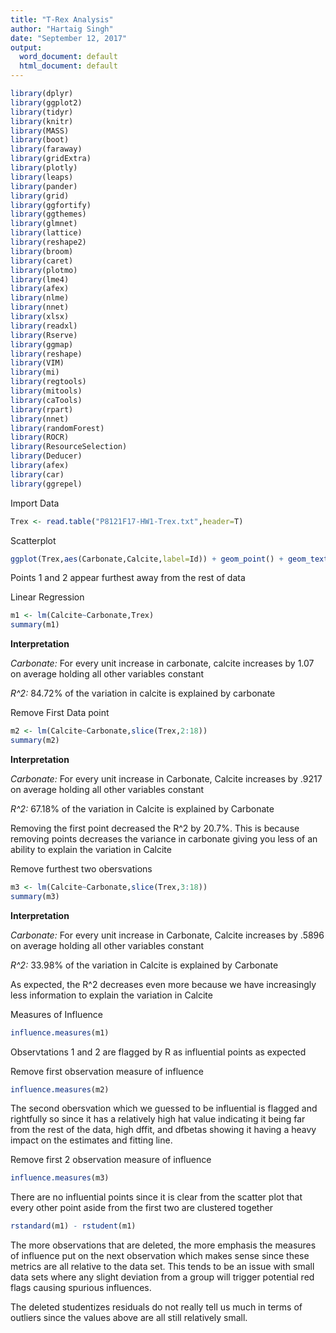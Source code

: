 ```yaml
---
title: "T-Rex Analysis"
author: "Hartaig Singh"
date: "September 12, 2017"
output:
  word_document: default
  html_document: default
---
```


```r
library(dplyr)
library(ggplot2)
library(tidyr)
library(knitr)
library(MASS)
library(boot)
library(faraway)
library(gridExtra)
library(plotly)
library(leaps)
library(pander)
library(grid)
library(ggfortify)
library(ggthemes)
library(glmnet)
library(lattice)
library(reshape2)
library(broom)
library(caret)
library(plotmo)
library(lme4)
library(afex)
library(nlme)
library(nnet)
library(xlsx)
library(readxl)
library(Rserve)
library(ggmap)
library(reshape)
library(VIM) 
library(mi) 
library(regtools) 
library(mitools) 
library(caTools)
library(rpart)
library(nnet)
library(randomForest)
library(ROCR)
library(ResourceSelection)
library(Deducer)
library(afex)
library(car)
library(ggrepel)
```

Import Data
```r
Trex <- read.table("P8121F17-HW1-Trex.txt",header=T)
```


Scatterplot
```r
ggplot(Trex,aes(Carbonate,Calcite,label=Id)) + geom_point() + geom_text_repel(aes(label=Id)) 
```
Points 1 and 2 appear furthest away from the rest of data

Linear Regression
```r
m1 <- lm(Calcite~Carbonate,Trex)
summary(m1)
```

**Interpretation**

*Carbonate:* For every unit increase in carbonate, calcite increases by 1.07 on average holding all other variables constant

*R^2:* 84.72% of the variation in calcite is explained by carbonate

Remove First Data point
```r
m2 <- lm(Calcite~Carbonate,slice(Trex,2:18))
summary(m2)
```

**Interpretation**

*Carbonate:* For every unit increase in Carbonate, Calcite increases by .9217 on average holding all other variables constant

*R^2:* 67.18% of the variation in Calcite is explained by Carbonate

Removing the first point decreased the R^2 by 20.7%. This is because removing points decreases the variance in carbonate giving you less of an ability to explain the variation in Calcite

Remove furthest two obersvations
```r
m3 <- lm(Calcite~Carbonate,slice(Trex,3:18))
summary(m3)
```

**Interpretation**

*Carbonate:* For every unit increase in Carbonate, Calcite increases by .5896 on average holding all other variables constant

*R^2:* 33.98% of the variation in Calcite is explained by Carbonate

As expected, the R^2 decreases even more because we have increasingly less information to explain the variation in Calcite

Measures of Influence
```r
influence.measures(m1)
```
Observtations 1 and 2 are flagged by R as influential points as expected

Remove first observation measure of influence
```r
influence.measures(m2)
```

The second obersvation which we guessed to be influential is flagged and rightfully so since it has a relatively high hat value indicating it being far from the rest of the data, high dffit, and dfbetas showing it having a heavy impact on the estimates and fitting line.


Remove first 2 observation measure of influence
```r
influence.measures(m3)
```

There are no influential points since it is clear from the scatter plot that every other point aside from the first two are clustered together

```r
rstandard(m1) - rstudent(m1)
```

The more observations that are deleted, the more emphasis the measures of influence put on the next observation which makes sense since these metrics are all relative to the data set. This tends to be an issue with small data sets where any slight deviation from a group will trigger potential red flags causing spurious influences.

The deleted studentizes residuals do not really tell us much in terms of outliers since the values above are all still relatively small. 
